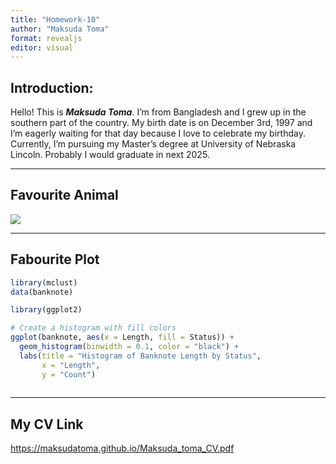 ---
title: "Homework-10"
author: "Maksuda Toma"
format: revealjs
editor: visual
---

## Introduction:

Hello! This is ***Maksuda Toma***. I'm from Bangladesh and I grew up in the southern part of the country. My birth date is on December 3rd, 1997 and I'm eagerly waiting for that day because I love to celebrate my birthday. Currently, I'm pursuing my Master's degree at University of Nebraska Lincoln. Probably I would graduate in next 2025.

---

## Favourite Animal

![](images/rabbit-breeds-american-white-1553635287 (1)-08.jpg)

---

## Fabourite Plot

```{r}
library(mclust)
data(banknote)

library(ggplot2)

# Create a histogram with fill colors
ggplot(banknote, aes(x = Length, fill = Status)) +
  geom_histogram(binwidth = 0.1, color = "black") +
  labs(title = "Histogram of Banknote Length by Status",
       x = "Length",
       y = "Count")
  
```

---

## My CV Link

<https://maksudatoma.github.io/Maksuda_toma_CV.pdf>
